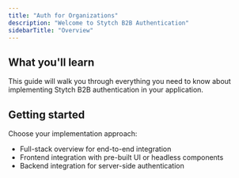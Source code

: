 ```yaml
---
title: "Auth for Organizations"
description: "Welcome to Stytch B2B Authentication"
sidebarTitle: "Overview"
---
```


## What you'll learn

This guide will walk you through everything you need to know about implementing Stytch B2B authentication in your application.

## Getting started

Choose your implementation approach:
- Full-stack overview for end-to-end integration
- Frontend integration with pre-built UI or headless components
- Backend integration for server-side authentication
